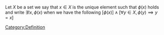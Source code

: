 Let <math display="inline">X</math> be a set we say that <math display="inline">x \in X</math> is the unique element such that <math display="inline">\phi\left( x \right)</math> holds and write <math>\exists ! x, \phi(x)</math> when we have the following <math display="block">\left[ \phi\left( x \right) \right] \land \left[ \forall y \in X, \phi\left( y \right) \implies y = x \right]</math>
[[Category:Definition]]